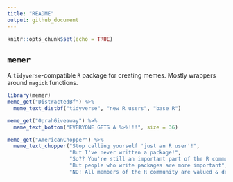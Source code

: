 ```yaml
---
title: "README"
output: github_document
---
```


```r
knitr::opts_chunk$set(echo = TRUE)
```

## `memer`

A `tidyverse`-compatible `R` package for creating memes. Mostly wrappers around `magick` functions. 

```r
library(memer)
meme_get("DistractedBf") %>% 
  meme_text_distbf("tidyverse", "new R users", "base R")
```

```r
meme_get("OprahGiveaway") %>% 
  meme_text_bottom("EVERYONE GETS A %>%!!!", size = 36)
```

```r
meme_get("AmericanChopper") %>%
  meme_text_chopper("Stop calling yourself 'just an R user'!",
                    "But I've never written a package!",
                    "So?? You're still an important part of the R community!",
                    "But people who write packages are more important",
                    "NO! All members of the R community are valued & deserve respect!")
```
